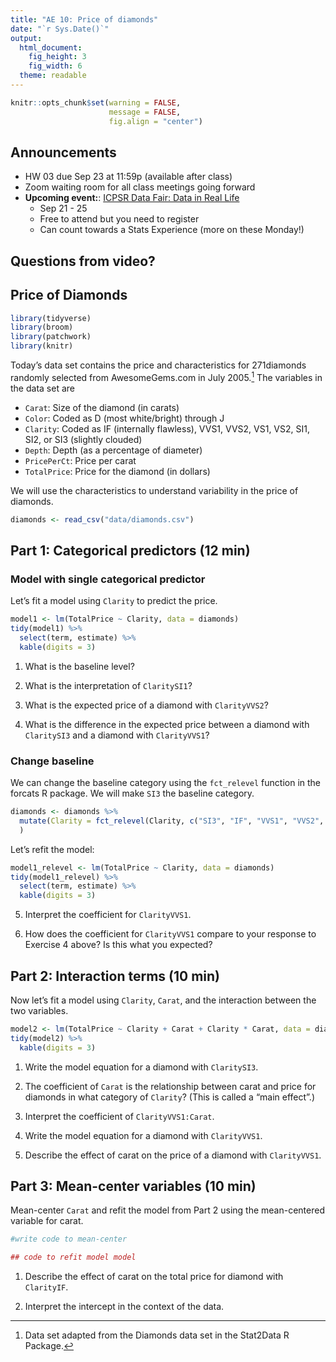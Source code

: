 ```yaml
---
title: "AE 10: Price of diamonds"
date: "`r Sys.Date()`"
output: 
  html_document: 
    fig_height: 3
    fig_width: 6
  theme: readable
---
```


```r
knitr::opts_chunk$set(warning = FALSE, 
                      message = FALSE, 
                      fig.align = "center")
```


## Announcements

- HW 03 due Sep 23 at 11:59p (available after class)
- Zoom waiting room for all class meetings going forward
- **Upcoming event:**: [ICPSR Data Fair: Data in Real Life](https://www.icpsr.umich.edu/web/pages/membership/datafair/)     
    - Sep 21 - 25
    - Free to attend but you need to register
    - Can count towards a Stats Experience (more on these Monday!)
    
## Questions from video?

## Price of Diamonds


```r
library(tidyverse)
library(broom)
library(patchwork)
library(knitr)
```

Today's data set contains the price and characteristics for 271diamonds randomly selected from AwesomeGems.com in July 2005.^[Data set adapted from the Diamonds data set in the Stat2Data R Package.] The variables in the data set are 

- `Carat`: Size of the diamond (in carats)
- `Color`: Coded as D (most white/bright) through J
- `Clarity`: Coded as IF (internally flawless), VVS1, VVS2, VS1, VS2, SI1, SI2, or SI3 (slightly clouded)
- `Depth`:	Depth (as a percentage of diameter)
- `PricePerCt`:	Price per carat
- `TotalPrice`: Price for the diamond (in dollars)

We will use the characteristics to understand variability in the price of diamonds. 

```r
diamonds <- read_csv("data/diamonds.csv")
```


## Part 1: Categorical predictors (12 min)

### Model with single categorical predictor

Let's fit a model using `Clarity` to predict the price.

```r
model1 <- lm(TotalPrice ~ Clarity, data = diamonds)
tidy(model1) %>%
  select(term, estimate) %>%
  kable(digits = 3)
```

1. What is the baseline level? 

2. What is the interpretation of `ClaritySI1`?

3. What is the expected price of a diamond with `ClarityVVS2`?

4. What is the difference in the expected price between a diamond with `ClaritySI3` and a diamond with `ClarityVVS1`? 

### Change baseline 

We can change the baseline category using the `fct_relevel` function in the forcats R package. We will make `SI3` the baseline category.

```r
diamonds <- diamonds %>%
  mutate(Clarity = fct_relevel(Clarity, c("SI3", "IF", "VVS1", "VVS2", "VS1", "VS2", "SI1", "SI2"))
  )
```

Let's refit the model: 

```r
model1_relevel <- lm(TotalPrice ~ Clarity, data = diamonds)
tidy(model1_relevel) %>%
  select(term, estimate) %>%
  kable(digits = 3)
```

5. Interpret the coefficient for `ClarityVVS1`. 

6. How does the coefficient for `ClarityVVS1` compare to your response to Exercise 4 above? Is this what you expected?


## Part 2: Interaction terms (10 min)

Now let's fit a model using `Clarity`, `Carat`, and the interaction between the two variables. 

```r
model2 <- lm(TotalPrice ~ Clarity + Carat + Clarity * Carat, data = diamonds)
tidy(model2) %>%
  kable(digits = 3)
```


1. Write the model equation for a diamond with `ClaritySI3`. 

2. The coefficient of `Carat` is the relationship between carat and price for diamonds in what category of `Clarity`?  (This is called a "main effect".)

3. Interpret the coefficient of `ClarityVVS1:Carat`. 

4. Write the model equation for a diamond with `ClarityVVS1`. 

5. Describe the effect of carat on the price of a diamond with `ClarityVVS1`.


## Part 3: Mean-center variables (10 min)

Mean-center `Carat` and refit the model from Part 2 using the mean-centered variable for carat.

```r
#write code to mean-center

```

```r
## code to refit model model

```


1. Describe the effect of carat on the total price for diamond with `ClarityIF`.

2. Interpret the intercept in the context of the data.








